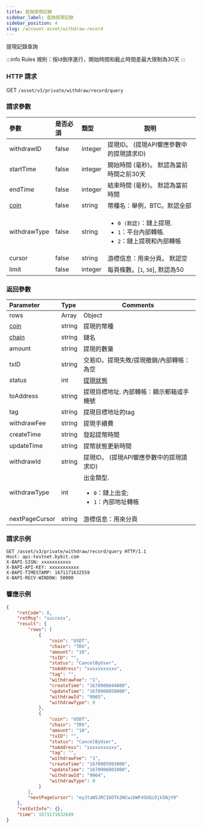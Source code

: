 ```yaml
---
title: 查詢提現記錄
sidebar_label: 查詢提現記錄
sidebar_position: 4
slug: /account-asset/withdraw-record
---
```

提現記錄查詢

:::info Rules
規則：按id倒序進行，開始時間和截止時間差最大限制為30天
:::

### HTTP 請求
GET `/asset/v3/private/withdraw/record/query`

### 請求參數
| 參數 | 是否必須 | 類型 | 說明|
|:----- |:-------|:-----|------ |
|withdrawID |false |integer |提現ID。 (提現API響應參數中的提現請求ID) |
|startTime |false |integer |開始時間 (毫秒)。 默認為當前時間之前30天 |
|endTime |false |integer |結束時間 (毫秒)。 默認為當前時間 |
|[coin](enum#coin) |false |string |幣種名：舉例，BTC。默認全部 |
|withdrawType |false |string |<ul><li>`0 (默認)`：鏈上提現.</li> <li>`1`：平台內部轉帳.</li><li> `2`：鏈上提現和內部轉帳</li></ul>|
|cursor |false |string |游標信息：用來分頁。 默認空 |
|limit |false |integer |每頁條數。[`1`, `50`], 默認為50 |

### 返回參數
| Parameter | Type | Comments|
|:----- |:-----|----- |
|rows|Array|Object|
|[coin](enum#coin)|string |提現的幣種 |
|[chain](enum#chain)|string|鏈名|
|amount|string|提現的數量|
|txID|string|交易ID。提現失敗/提現撤銷/內部轉帳：為空|
|status|int|[提現狀態](enum#withdrawStatus)|
|toAddress|string|提現目標地址. 內部轉帳：顯示郵箱或手機號|
|tag|string|提現目標地址的tag|
|withdrawFee|string|提現手續費|
|createTime|string|發起提幣時間|
|updateTime|string|提幣狀態更新時間|
|withdrawId|string|提現ID。 (提現API響應參數中的提現請求ID)|
|withdrawType|int|出金類型.<ul><li>`0`：鏈上出金;</li> <li>`1`：內部地址轉帳</li></ul>|
|nextPageCursor|string|游標信息：用來分頁|

### 請求示例

```http
GET /asset/v3/private/withdraw/record/query HTTP/1.1
Host: api-testnet.bybit.com
X-BAPI-SIGN: xxxxxxxxxxx
X-BAPI-API-KEY: xxxxxxxxxxx
X-BAPI-TIMESTAMP: 1671171632559
X-BAPI-RECV-WINDOW: 50000
```

### 響應示例

```json
{
    "retCode": 0,
    "retMsg": "success",
    "result": {
        "rows": [
            {
                "coin": "USDT",
                "chain": "TRX",
                "amount": "10",
                "txID": "",
                "status": "CancelByUser",
                "toAddress": "xxxxxxxxxxx",
                "tag": "",
                "withdrawFee": "1",
                "createTime": "1670906044000",
                "updateTime": "1670906050000",
                "withdrawId": "9965",
                "withdrawType": 0
            },
            {
                "coin": "USDT",
                "chain": "TRX",
                "amount": "10",
                "txID": "",
                "status": "CancelByUser",
                "toAddress": "xxxxxxxxxxx",
                "tag": "",
                "withdrawFee": "1",
                "createTime": "1670905993000",
                "updateTime": "1670906001000",
                "withdrawId": "9964",
                "withdrawType": 0
            }
        ],
        "nextPageCursor": "eyJtaW5JRCI6OTk2NCwibWF4SUQiOjk5NjV9"
    },
    "retExtInfo": {},
    "time": 1671171632649
}
```